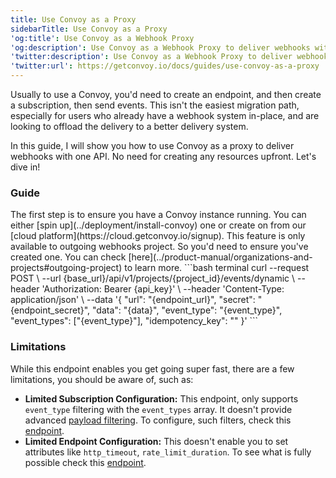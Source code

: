 ```yaml
---
title: Use Convoy as a Proxy
sidebarTitle: Use Convoy as a Proxy
'og:title': Use Convoy as a Webhook Proxy
'og:description': Use Convoy as a Webhook Proxy to deliver webhooks with one API
'twitter:description': Use Convoy as a Webhook Proxy to deliver webhooks with one API
'twitter:url': https://getconvoy.io/docs/guides/use-convoy-as-a-proxy
---
```


Usually to use a Convoy, you'd need to create an endpoint, and then create a
subscription, then send events. This isn't the easiest migration path, especially
for users who already have a webhook system in-place, and are looking to offload
the delivery to a better delivery system.

In this guide, I will show you how to use Convoy as a proxy to deliver webhooks
with one API. No need for creating any resources upfront. Let's dive in!

### Guide

<Steps>
  <Step title="Have a Convoy instance running">
    The first step is to ensure you have a Convoy instance running. You can either 
    [spin up](../deployment/install-convoy) one or create on from our [cloud platform](https://cloud.getconvoy.io/signup). 
  </Step>
  <Step title="Create an outgoing project">
    This feature is only available to outgoing webhooks project. So you'd need to ensure you've 
    created one. You can check [here](../product-manual/organizations-and-projects#outgoing-project) to learn more.
  </Step>
  <Step title="Push event. 🎉">
  ```bash terminal
  curl --request POST \
  --url {base_url}/api/v1/projects/{project_id}/events/dynamic \
  --header 'Authorization: Bearer {api_key}' \
  --header 'Content-Type: application/json' \
  --data '{
    "url": "{endpoint_url}",
    "secret": "{endpoint_secret}",
    "data": "{data}",
    "event_type": "{event_type}",
    "event_types": ["{event_type}"],
    "idempotency_key": ""
}'
  ```
  </Step>
</Steps>

### Limitations

While this endpoint enables you get going super fast, there are a few limitations, you
should be aware of, such as:

-   **Limited Subscription Configuration:** This endpoint, only supports `event_type` filtering with the `event_types` array.
    It doesn't provide advanced [payload filtering](../product-manual/subscriptions#filters). To configure, such filters, check this
    [endpoint](../api-reference/subscriptions/create-a-subscription).
-   **Limited Endpoint Configuration:** This doesn't enable you to set attributes like `http_timeout`,
    `rate_limit_duration`. To see what is fully possible check this [endpoint](../api-reference/endpoints/create-an-endpoint).
